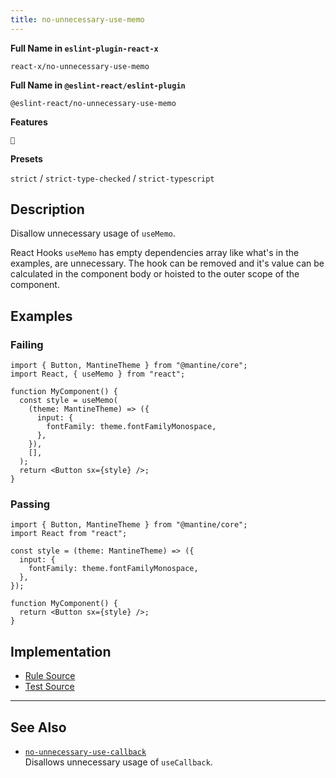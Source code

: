 ```yaml
---
title: no-unnecessary-use-memo
---
```


**Full Name in `eslint-plugin-react-x`**

```plain copy
react-x/no-unnecessary-use-memo
```

**Full Name in `@eslint-react/eslint-plugin`**

```plain copy
@eslint-react/no-unnecessary-use-memo
```

**Features**

`🧪`

**Presets**

`strict` / `strict-type-checked` / `strict-typescript`
## Description

Disallow unnecessary usage of `useMemo`.

React Hooks `useMemo` has empty dependencies array like what's in the examples, are unnecessary. The hook can be removed and it's value can be calculated in the component body or hoisted to the outer scope of the component.

## Examples

### Failing

```tsx
import { Button, MantineTheme } from "@mantine/core";
import React, { useMemo } from "react";

function MyComponent() {
  const style = useMemo(
    (theme: MantineTheme) => ({
      input: {
        fontFamily: theme.fontFamilyMonospace,
      },
    }),
    [],
  );
  return <Button sx={style} />;
}
```

### Passing

```tsx
import { Button, MantineTheme } from "@mantine/core";
import React from "react";

const style = (theme: MantineTheme) => ({
  input: {
    fontFamily: theme.fontFamilyMonospace,
  },
});

function MyComponent() {
  return <Button sx={style} />;
}
```

## Implementation

- [Rule Source](https://github.com/Rel1cx/eslint-react/tree/main/packages/plugins/eslint-plugin-react-x/src/rules/no-unnecessary-use-memo.ts)
- [Test Source](https://github.com/Rel1cx/eslint-react/tree/main/packages/plugins/eslint-plugin-react-x/src/rules/no-unnecessary-use-memo.spec.ts)

---

## See Also

- [`no-unnecessary-use-callback`](./no-unnecessary-use-callback)\
  Disallows unnecessary usage of `useCallback`.
